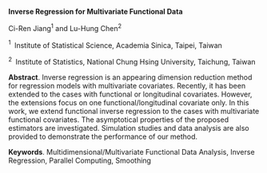 <span>**Inverse Regression for Multivariate Functional Data**</span>

Ci-Ren Jiang$^1$ and Lu-Hung Chen$^2$

$^1 \;$ Institute of Statistical Science, Academia Sinica, Taipei,
Taiwan

$^2 \;$ Institute of Statistics, National Chung Hsing University,
Taichung, Taiwan

<span>**Abstract**</span>. Inverse regression is an appearing dimension
reduction method for regression models with multivariate covariates.
Recently, it has been extended to the cases with functional or
longitudinal covariates. However, the extensions focus on one
functional/longitudinal covariate only. In this work, we extend
functional inverse regression to the cases with multivariate functional
covariates. The asymptotical properties of the proposed estimators are
investigated. Simulation studies and data analysis are also provided to
demonstrate the performance of our method.

<span>**Keywords**</span>. Multidimensional/Multivariate Functional Data
Analysis, Inverse Regression, Parallel Computing, Smoothing
